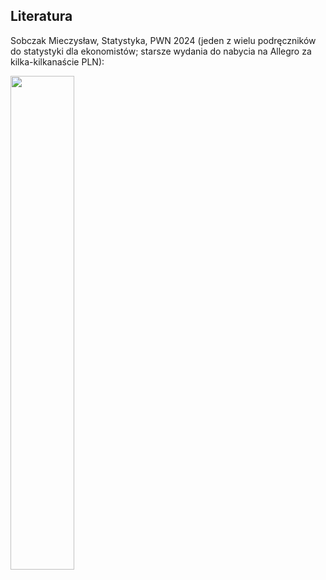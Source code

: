 ## Literatura

Sobczak Mieczysław, Statystyka, PWN 2024
(jeden z wielu podręczników do statystyki dla ekonomistów;
starsze wydania do nabycia na Allegro za kilka-kilkanaście PLN):

![](./Sobczak_okl_r.jpg){width=45%}


